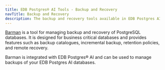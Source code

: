 ```yaml
---
title: EDB Postgres® AI Tools - Backup and Recovery
navTitle: Backup and Recovery
description: The backup and recovery tools available in EDB Postgres AI Tools
---
```


[Barman](/supported-open-source/barman/) is a tool for managing backup and recovery of PostgreSQL databases. It is designed for business critical databases and provides features such as backup catalogues, incremental backup, retention policies, and remote recovery. 

Barman is integrated with EDB Postgres® AI and can be used to manage backups of your EDB Postgres AI databases.

